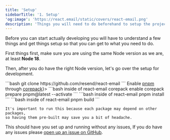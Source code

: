 ```yaml
---
title: 'Setup'
sidebarTitle: '1. Setup'
'og:image': 'https://react.email/static/covers/react-email.png'
description: 'Things you will need to do beforehand to setup the project'
---
```


Before you can start actually developing you will have to understand
a few things and get things setup so that you can get to what you need to do.

First things first, make sure you are using the same Node version as we are, at least **Node 18**. 

Then, after you do have the right Node version, let's go over the setup for development.

<Steps>
  <Step title="Clone the repository">
    ```bash
    git clone https://github.com/resend/react-email
    ```
  </Step>
  <Step title={<>Enable <a href="https://pnpm.io/">pnpm</a> through <a href="https://github.com/nodejs/corepack">corepack</a></>}>
    ```bash inside of react-email
    corepack enable
    corepack prepare pnpm@latest --activate
    ```
  </Step>
  <Step title="Install all the dependencies">
    ```bash inside of react-email
    pnpm install
    ```
  </Step>
  <Step title="Build all the packages">
    ```bash inside of react-email
    pnpm build
    ```

    It's important to run this because each package may depend on other packages,
    so having them pre-built may save you a bit of headache.
  </Step>
</Steps>

This should have you set up and running without any issues, If you do have any issues
please [open up an issue on GitHub](https://github.com/resend/react-email/issues/new?assignees=&labels=Type%3A+Bug&projects=&template=1.bug_report.yml).
